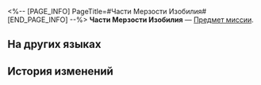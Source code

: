 <%-- [PAGE_INFO]
PageTitle=#Части Мерзости Изобилия#
[END_PAGE_INFO] --%>
{{Предмет Инфобокс
|id          = 140312
|Изображение = Предмет Части Мерзости Изобилия.png
|Тип         = Предмет миссии
|Инвентарь   = Миссии
|Редкость    = 3
|Эффект      = 
|Описание    = Части Зверя Изобилия: Древесного волка. Это не природное создание, поэтому их съедобность неизвестна.
}}
{{Описание|''«Эти Освободители и ТАКОЕ освобождают? Они что, хотят и себя от жизни освободить?»''}}
'''Части Мерзости Изобилия''' — [[Предмет миссии]].

==На других языках==
{{На других языках
|en   = Drops from Abominations of Abundance
|zhs  = 丰饶孽物的掉落物
|zht  = 豐饒孽物的掉落物
|ja   = 豊穣の忌み物がドロップしたもの
|ko   = 풍요의 흉물이 떨어뜨린 물건
|es   = Botín de abominación de la Abundancia
|fr   = Restes d'abomination de l'Abondance
|ru   = Части Мерзости Изобилия
|th   = สิ่งที่ดรอปจากสิ่งชั่วร้ายจากความเฟื่องฟู
|vi   = Vật Phẩm Rơi Của Tà Vật Trù Phú
|de   = Beute von einer Ausgeburt des Überflusses
|id   = Item yang Dijatuhkan Abominations of Abundance
|pt   = Itens Obtidos das Abominações da Abundância
}}

==История изменений==
{{История изменений|3.5}}